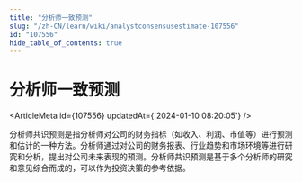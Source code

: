 ```yaml
---
title: "分析师一致预测"
slug: "/zh-CN/learn/wiki/analystconsensusestimate-107556"
id: "107556"
hide_table_of_contents: true
---
```



<Breadcrumbs current="分析师一致预测" />

# 分析师一致预测

<ArticleMeta id={107556} updatedAt={'2024-01-10 08:20:05'} />
<div className='border-solid border-b border-t-0 my-4 border-[var(--ifm-color-gray-300)]' />

分析师共识预测是指分析师对公司的财务指标（如收入、利润、市值等）进行预测和估计的一种方法。分析师通过对公司的财务报表、行业趋势和市场环境等进行研究和分析，提出对公司未来表现的预测。分析师共识预测是基于多个分析师的研究和意见综合而成的，可以作为投资决策的参考依据。
